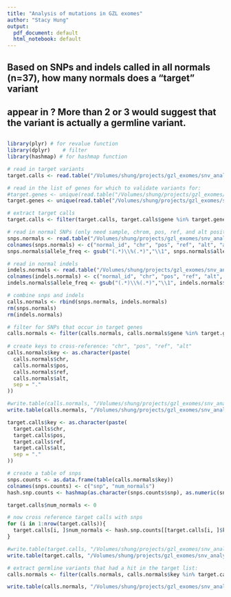 ```yaml
---
title: "Analysis of mutations in GZL exomes"
author: "Stacy Hung"
output:
  pdf_document: default
  html_notebook: default
---
```


## ###############################################################################################
## Based on SNPs and indels called in all normals (n=37), how many normals does a "target" variant 
## appear in ?  More than 2 or 3 would suggest that the variant is actually a germline variant.
## ###############################################################################################

```r
library(plyr) # for revalue function
library(dplyr)    # filter
library(hashmap) # for hashmap function

# read in target variants
target.calls <- read.table("/Volumes/shung/projects/gzl_exomes/snv_analysis-20181127/snv_indel_datasets/snvs_indels.30_final.default_and_optimized.txt", sep = "\t", header = TRUE, fill = TRUE)

# read in the list of genes for which to validate variants for:
#target.genes <- unique(read.table("/Volumes/shung/projects/gzl_exomes/snv_analysis-20181127/normal_SNP_analysis/to_validate_round2/target_genes_to_validate.txt", sep = "\t", header = TRUE))
target.genes <- unique(read.table("/Volumes/shung/projects/gzl_exomes/snv_analysis-20181127/normal_SNP_analysis/to_validate_round3/target_genes_to_validate.txt", sep = "\t", header = TRUE))

# extract target calls
target.calls <- filter(target.calls, target.calls$gene %in% target.genes$gene)

# read in normal SNPs (only need sample, chrom, pos, ref, and alt positions)
snps.normals <- read.table("/Volumes/shung/projects/gzl_exomes/snv_analysis-20181127/normal_SNP_analysis/varScan/all.single_samples.varScan.snps.snpEff_canonical.filtered.txt", sep = "\t", header = TRUE, fill = TRUE)
colnames(snps.normals) <- c("normal_id", "chr", "pos", "ref", "alt", "allele_freq", "gene")
snps.normals$allele_freq <- gsub("(.*)\\%(.*)","\\1", snps.normals$allele_freq)

# read in normal indels 
indels.normals <- read.table("/Volumes/shung/projects/gzl_exomes/snv_analysis-20181127/normal_SNP_analysis/varScan/all.single_samples.varScan.indels.snpEff_canonical.indels_annotated.cut.txt", sep = "\t", header = TRUE, fill = TRUE)
colnames(indels.normals) <- c("normal_id", "chr", "pos", "ref", "alt", "allele_freq", "gene")
indels.normals$allele_freq <- gsub("(.*)\\%(.*)","\\1", indels.normals$allele_freq)

# combine snps and indels
calls.normals <- rbind(snps.normals, indels.normals)
rm(snps.normals)
rm(indels.normals)

# filter for SNPs that occur in target genes
calls.normals <- filter(calls.normals, calls.normals$gene %in% target.genes$gene)
  
# create keys to cross-reference: "chr", "pos", "ref", "alt"
calls.normals$key <- as.character(paste(
  calls.normals$chr,
  calls.normals$pos,
  calls.normals$ref,
  calls.normals$alt,
  sep = "."
))

#write.table(calls.normals, "/Volumes/shung/projects/gzl_exomes/snv_analysis-20181127/normal_SNP_analysis/varScan/snps_and_indels.target_genes.round2.txt", sep = "\t", quote = FALSE, row.names = FALSE)
write.table(calls.normals, "/Volumes/shung/projects/gzl_exomes/snv_analysis-20181127/normal_SNP_analysis/varScan/snps_and_indels.target_genes.round3.txt", sep = "\t", quote = FALSE, row.names = FALSE)

target.calls$key <- as.character(paste(
  target.calls$chr,
  target.calls$pos,
  target.calls$ref,
  target.calls$alt,
  sep = "."
))

# create a table of snps
snps.counts <- as.data.frame(table(calls.normals$key))
colnames(snps.counts) <- c("snp", "num_normals")
hash.snp.counts <- hashmap(as.character(snps.counts$snp), as.numeric(snps.counts$num_normals))

target.calls$num_normals <- 0

# now cross reference target calls with snps 
for (i in 1:nrow(target.calls)){
  target.calls[i, ]$num_normals <- hash.snp.counts[[target.calls[i, ]$key]]
}

#write.table(target.calls, "/Volumes/shung/projects/gzl_exomes/snv_analysis-20181127/snv_indel_datasets/snvs_indels.30_final.default_and_optimized.num_normals.v3_targets.txt", sep = "\t", quote = FALSE, row.names = FALSE)
write.table(target.calls, "/Volumes/shung/projects/gzl_exomes/snv_analysis-20181127/snv_indel_datasets/snvs_indels.30_final.default_and_optimized.num_normals.MutSig_new_targets.txt", sep = "\t", quote = FALSE, row.names = FALSE)

# extract germline variants that had a hit in the target list:
calls.normals <- filter(calls.normals, calls.normals$key %in% target.calls$key)

write.table(calls.normals, "/Volumes/shung/projects/gzl_exomes/snv_analysis-20181127/normal_SNP_analysis/to_validate_round3/snps_and_indels.target_variants.txt", sep = "\t", quote = FALSE, row.names = FALSE)

```
